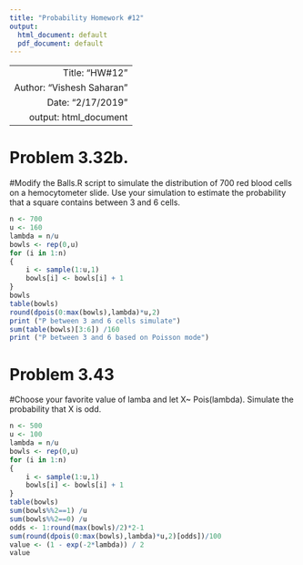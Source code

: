 ---
title: "Probability Homework #12"
output:
  html_document: default
  pdf_document: default
---

---
    Title: "HW#12"
Author: "Vishesh Saharan"
Date: "2/17/2019"
output: html_document
---
    
# Problem 3.32b. 
#Modify the Balls.R script to simulate the distribution of 700 red blood cells on a hemocytometer slide. Use your simulation to estimate the probability that a square contains between 3 and 6 cells. 
```{r}
n <- 700   
u <- 160 
lambda = n/u
bowls <- rep(0,u)  
for (i in 1:n)
{
    i <- sample(1:u,1)  
    bowls[i] <- bowls[i] + 1   
}
bowls  
table(bowls)  
round(dpois(0:max(bowls),lambda)*u,2)
print ("P between 3 and 6 cells simulate")
sum(table(bowls)[3:6]) /160
print ("P between 3 and 6 based on Poisson mode")
```


# Problem 3.43
#Choose your favorite value of lamba and let X~ Pois(lambda). Simulate the probability that X is odd. 
```{r}
n <- 500   
u <- 100  
lambda = n/u
bowls <- rep(0,u)  
for (i in 1:n)
{
    i <- sample(1:u,1) 
    bowls[i] <- bowls[i] + 1 
}
table(bowls)  
sum(bowls%%2==1) /u
sum(bowls%%2==0) /u
odds <- 1:round(max(bowls)/2)*2-1
sum(round(dpois(0:max(bowls),lambda)*u,2)[odds])/100
value <- (1 - exp(-2*lambda)) / 2
value
```
